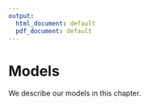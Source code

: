 ```yaml
---
output:
  html_document: default
  pdf_document: default
---
```


# Models

We describe our models in this chapter.

